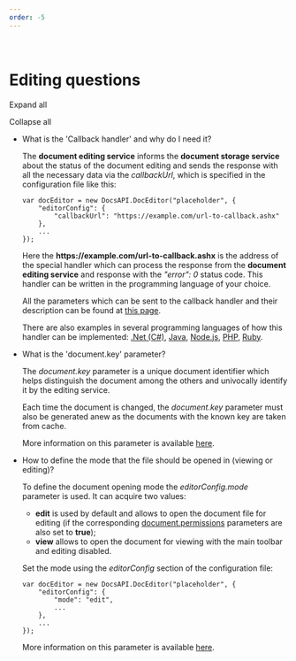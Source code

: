 ```yaml
---
order: -5
---
```

\
Editing questions
=================

Expand all

Collapse all

* What is the 'Callback handler' and why do I need it?

  The **document editing service** informs the **document storage service** about the status of the document editing and sends the response with all the necessary data via the *callbackUrl*, which is specified in the configuration file like this:

  ```
  var docEditor = new DocsAPI.DocEditor("placeholder", {
      "editorConfig": {
          "callbackUrl": "https://example.com/url-to-callback.ashx"
      },
      ...
  });
  ```

  Here the **https\://example.com/url-to-callback.ashx** is the address of the special handler which can process the response from the **document editing service** and response with the *"error": 0* status code. This handler can be written in the programming language of your choice.

  All the parameters which can be sent to the callback handler and their description can be found at [this page](/editors/callback).

  There are also examples in several programming languages of how this handler can be implemented: [.Net (C#)](/editors/callback#csharp), [Java](/editors/callback#java), [Node.js](/editors/callback#nodejs), [PHP](/editors/callback#php), [Ruby](/editors/callback#ruby).

- What is the 'document.key' parameter?

  The *document.key* parameter is a unique document identifier which helps distinguish the document among the others and univocally identify it by the editing service.

  Each time the document is changed, the *document.key* parameter must also be generated anew as the documents with the known key are taken from cache.

  More information on this parameter is available [here](/editors/config/document#key).

* How to define the mode that the file should be opened in (viewing or editing)?

  To define the document opening mode the *editorConfig.mode* parameter is used. It can acquire two values:

  * **edit** is used by default and allows to open the document file for editing (if the corresponding [document.permissions](/editors/config/document/permissions) parameters are also set to **true**);
  * **view** allows to open the document for viewing with the main toolbar and editing disabled.

  Set the mode using the *editorConfig* section of the configuration file:

  ```
  var docEditor = new DocsAPI.DocEditor("placeholder", {
      "editorConfig": {
          "mode": "edit",
          ...
      },
      ...
  });
  ```

  More information on this parameter is available [here](/editors/config/editor#mode).
